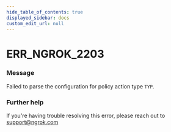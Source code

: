 ```yaml
---
hide_table_of_contents: true
displayed_sidebar: docs
custom_edit_url: null
---
```



# ERR_NGROK_2203

### Message

Failed to parse the configuration for policy action type `TYP`.

### Further help

If you're having trouble resolving this error, please reach out to [support@ngrok.com](mailto:support@ngrok.com?subject=Help%20with%20ERR_NGROK_2203)

<ErrorDetails error="err_ngrok_2203" />
